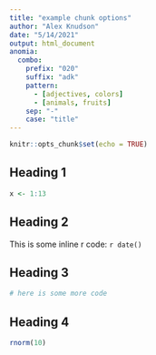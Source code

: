 ```yaml
---
title: "example chunk options"
author: "Alex Knudson"
date: "5/14/2021"
output: html_document
anomia:
  combo:
    prefix: "020"
    suffix: "adk"
    pattern:
      - [adjectives, colors]
      - [animals, fruits]
    sep: "-"
    case: "title"
---
```


```r
knitr::opts_chunk$set(echo = TRUE)
```

## Heading 1

```r
x <- 1:13
```

## Heading 2

This is some inline r code: `r date()`

## Heading 3

```r
# here is some more code
```

## Heading 4

```r
rnorm(10)
```


